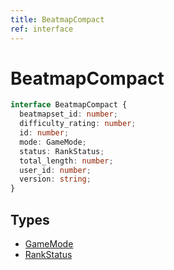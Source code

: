 ```yaml
---
title: BeatmapCompact
ref: interface
---
```


# BeatmapCompact

```ts
interface BeatmapCompact {
  beatmapset_id: number;
  difficulty_rating: number;
  id: number;
  mode: GameMode;
  status: RankStatus;
  total_length: number;
  user_id: number;
  version: string;
}
```

## Types

- [GameMode](/references/game-mode)
- [RankStatus](/references/rank-status)
